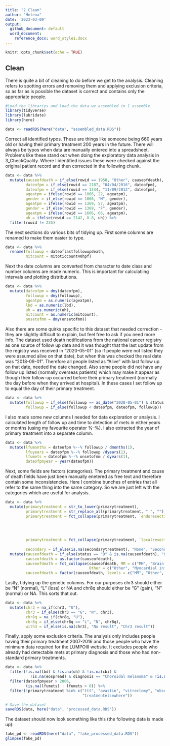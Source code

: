 ```yaml
---
title: "2_Clean"
author: "Helena"
date: '2023-03-09'
output:
  github_document: default
  word_document:
    reference_docx: word_style1.docx
---
```


```r
knitr::opts_chunk$set(echo = TRUE)
```

## Clean
There is quite a bit of cleaning to do before we get to the analysis. Cleaning refers to spotting errors and removing them and applying exclusion criteria, so as far as is possible the dataset is correct and contains only the appropriate people.

```r
#Load the libraries and load the data we assembled in 1_assemble
library(tidyverse)
library(lubridate)
library(here)

data <- readRDS(here("data", "assembled_data.RDS"))
```

Correct all identified typos. These are things like someone being 660 years old or having their primary treatment 200 years in the future. There will always be typos when data are manually entered into a spreadsheet. Problems like these stand out when doing the exploratory data analysis in 3_CheckQuality. Where I identified issues these were checked against the original patient record and then corrected in the following chunk.

```r
data <- data %>%
  mutate(causeofdeath = if_else(rowid == 1958, "Other", causeofdeath),
         dateofpm = if_else(rowid == 2187, "04/04/2016", dateofpm),
         dateofpm = if_else(rowid == 1344, "11/09/2012", dateofpm),
         ageatpm = ifelse(rowid == 1066, 22, ageatpm),
         gender = if_else(rowid == 1066, "M", gender),
         ageatpm = ifelse(rowid == 1369, 57, ageatpm),
         gender = if_else(rowid == 1369, "F", gender),
         ageatpm = ifelse(rowid == 1606, 66, ageatpm),
         uh = ifelse(rowid == 2142, 8.8, uh)) %>%
  filter(rowid != 235)
```

The next sections do various bits of tidying up. First some columns are renamed to make them easier to type.

```r
data <- data %>%
  rename(followup = dateoflastfollowupdeath,
         mitcount = mitoticcount40hpf)
```

Next the date columns are converted from character to date class and number columns are made numeric. This is important for calculatiing intervals and plotting distributions.

```r
data <- data %>%
  mutate(dateofpm = dmy(dateofpm),
         followup = dmy(followup),
         ageatpm = as.numeric(ageatpm),
         lbd = as.numeric(lbd),
         uh = as.numeric(uh),
         mitcount = as.numeric(mitcount),
         onsetofmm = dmy(onsetofmm))
```

Also there are some quirks specific to this dataset that needed correction - they are slightly difficult to explain, but feel free to ask if you need more info. The dataset used death notifications from the national cancer registry as one source of follow up data and it was thought that the last update from the registry was received in "2020-05-01" (so if people were not listed they were assumed alive on that date), but when this was checked the real date was "2018-09-01". Therefore all people listed as "Alive" with last follow up on that date, needed the date changed. Also some people did not have any follow up listed (normally overseas patients) which may make it appear as though their follow-up occurred before their primary treatment (normally the day before when they arrived at hospital). In these cases I set follow up to equal the day of their primary treatment.

```r
data <- data %>%
  mutate(followup = if_else(followup == as_date("2020-05-01") & status != "D", as_date("2018-09-01"), followup),
         followup = if_else(followup < dateofpm, dateofpm, followup))
```

I also made some new columns I needed for data exploration or analysis. I calculated length of follow up and time to detection of mets in either years or months (using my favourite operator %--%). I also extracted the year of primary treatment into a separate column.

```r
data <- data %>%
  mutate(lfumonths = dateofpm %--% followup / dmonths(1),
         lfuyears = dateofpm %--% followup /dyears(1),
         lfumets = dateofpm %--% onsetofmm / dyears(1),
         dateofpmyear = year(dateofpm))
```

Next, some fields are factors (categories). The primary treatment and cause of death fields have just been manually enetered as free text and therefore contain some inconsistencies. Here I combine bunches of entries that all refer to the same thing into the same category. So we are just left with the categories which are useful for analysis.

```r
data <- data %>%
  mutate(primarytreatment = str_to_lower(primarytreatment),
         primarytreatment = str_replace_all(primarytreatment, " ", ""),
         primarytreatment = fct_collapse(primarytreatment, `endoresection+prxt` = c("endoresectionandprxt",
                                                                                    "endoresectionandplaque",
                                                                                    "endoresection+prxt",
                                                                                    "endoresection+plaque",
                                                                                    "endoresection")),
         primarytreatment = fct_collapse(primarytreatment, `localresection+prxt` = c("localresection",
                                                                                     "localresection+prxt")),
         secondary = if_else(is.na(secondarytreatment), "None", "Secondary Treatment")) %>%
  mutate(causeofdeath = if_else(status == "D" & is.na(causeofdeath), "Unknown", causeofdeath),
         causeofdeath = as.factor(causeofdeath),
         causeofdeath = fct_collapse(causeofdeath, MM = c("MM", "Brain mets"),
                                     Other = c("Other", "Myocardial infarction")),
         causeofdeath = factor(causeofdeath, levels = c("MM", "Other", "Unknown")))
```

Lastly, tidying up the genetic columns. For our purposes chr3 should either be "N" (normal), "L" (loss) or NA and chr8q should either be "G" (gain), "N" (normal) or NA. This sorts that out.

```r
data <- data %>%
  mutate(chr3 = na_if(chr3, "U"),
         chr3 = if_else(chr3 == "G", "N", chr3),
         chr8q = na_if(chr8q, "U"),
         chr8q = if_else(chr8q == "L", "N", chr8q),
         with3 = if_else(is.na(chr3), "No result", "Chr3 result"))
```

Finally, apply some exclusion criteria. The analysis only includes people having their primary treatment 2007-2016 and those people who have the minimum data required for the LUMPOIII website. It excludes people who already had detectable mets at primary diagnosis and those who had non-standard primary treatments.

```r
data <- data %>%
  filter(!is.na(lbd) & !is.na(uh) & !is.na(cbi) &
           !is.na(eospread) & diagnosis == "Choroidal melanoma" & !is.na(ageatpm) & !is.na(gender)) %>%
  filter(dateofpmyear > 2006,
         (is.na(lfumets) | lfumets > 0)) %>%
  filter(!primarytreatment %in% c("ttt", "avastin", "vitrectomy", "observation", "excisionbiopsy",
                                  "treatmentelsewhere")) 
```


```r
# Save the dataset
saveRDS(data, here("data", "processed_data.RDS"))
```

The dataset should now look something like this (the following data is made up):

```r
fake_pd <- readRDS(here("data", "fake_processed_data.RDS"))
glimpse(fake_pd)
```

